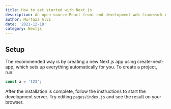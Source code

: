 ```yaml
---
title: How to get started with Next.js
description: An open-source React front-end development web framework created by Vercel.
author: Murtaza Alvi
date: '2021-12-10'
category: Nextjs
---
```


## Setup

The recommended way is by creating a new Next.js app using create-next-app, which sets up everything automatically for you. To create a project, run:

```javascript
const a = '123';
```

After the installation is complete, follow the instructions to start the development server. Try editing `pages/index.js` and see the result on your browser.
